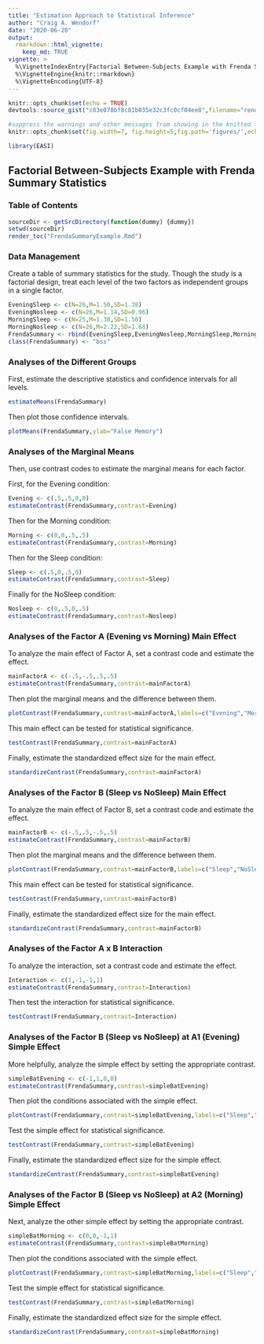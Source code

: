 ```yaml
---
title: "Estimation Approach to Statistical Inference"
author: "Craig A. Wendorf"
date: "2020-06-20"
output: 
  rmarkdown::html_vignette:
    keep_md: TRUE
vignette: >
  %\VignetteIndexEntry{Factorial Between-Subjects Example with Frenda Summary Statistics}
  %\VignetteEngine{knitr::rmarkdown}
  %\VignetteEncoding{UTF-8}
---
```


```r
knitr::opts_chunk$set(echo = TRUE)
devtools::source_gist("c83e078bf8c81b035e32c3fc0cf04ee8",filename="render_toc.R")
```

```r
#suppress the warnings and other messages from showing in the knitted file.
knitr::opts_chunk$set(fig.width=7, fig.height=5,fig.path='figures/',echo=TRUE,warning=FALSE,message=FALSE)
```

```r
library(EASI)
```

## Factorial Between-Subjects Example with Frenda Summary Statistics

### Table of Contents

```r
sourceDir <- getSrcDirectory(function(dummy) {dummy})
setwd(sourceDir)
render_toc("FrendaSummaryExample.Rmd")
```

### Data Management

Create a table of summary statistics for the study. Though the study is a factorial design, treat each level of the two factors as independent groups in a single factor.

```r
EveningSleep <- c(N=26,M=1.50,SD=1.38)
EveningNosleep <- c(N=26,M=1.14,SD=0.96)
MorningSleep <- c(N=25,M=1.38,SD=1.50)
MorningNosleep <- c(N=26,M=2.22,SD=1.68)
FrendaSummary <- rbind(EveningSleep,EveningNosleep,MorningSleep,MorningNosleep)
class(FrendaSummary) <- "bss"
```

### Analyses of the Different Groups

First, estimate the descriptive statistics and confidence intervals for all levels.

```r
estimateMeans(FrendaSummary)
```

Then plot those confidence intervals.

```r
plotMeans(FrendaSummary,ylab="False Memory")
```

### Analyses of the Marginal Means

Then, use contrast codes to estimate the marginal means for each factor.

First, for the Evening condition:

```r
Evening <- c(.5,.5,0,0)
estimateContrast(FrendaSummary,contrast=Evening)
```

Then for the Morning condition:

```r
Morning <- c(0,0,.5,.5)
estimateContrast(FrendaSummary,contrast=Morning)
```

Then for the Sleep condition:

```r
Sleep <- c(.5,0,.5,0)
estimateContrast(FrendaSummary,contrast=Sleep)
```

Finally for the NoSleep condition:

```r
Nosleep <- c(0,.5,0,.5)
estimateContrast(FrendaSummary,contrast=Nosleep)
```

### Analyses of the Factor A (Evening vs Morning) Main Effect

To analyze the main effect of Factor A, set a contrast code and estimate the effect.

```r
mainFactorA <- c(-.5,-.5,.5,.5)
estimateContrast(FrendaSummary,contrast=mainFactorA)
```

Then plot the marginal means and the difference between them.

```r
plotContrast(FrendaSummary,contrast=mainFactorA,labels=c("Evening","Morning"),ylab="False Memory")
```

This main effect can be tested for statistical significance.

```r
testContrast(FrendaSummary,contrast=mainFactorA)
```

Finally, estimate the standardized effect size for the main effect.

```r
standardizeContrast(FrendaSummary,contrast=mainFactorA)
```

### Analyses of the Factor B (Sleep vs NoSleep) Main Effect

To analyze the main effect of Factor B, set a contrast code and estimate the effect.

```r
mainFactorB <- c(-.5,.5,-.5,.5)
estimateContrast(FrendaSummary,contrast=mainFactorB)
```

Then plot the marginal means and the difference between them.

```r
plotContrast(FrendaSummary,contrast=mainFactorB,labels=c("Sleep","NoSleep"),ylab="False Memory")
```

This main effect can be tested for statistical significance.

```r
testContrast(FrendaSummary,contrast=mainFactorB)
```

Finally, estimate the standardized effect size for the main effect.

```r
standardizeContrast(FrendaSummary,contrast=mainFactorB)
```

### Analyses of the Factor A x B Interaction

To analyze the interaction, set a contrast code and estimate the effect.

```r
Interaction <- c(1,-1,-1,1)
estimateContrast(FrendaSummary,contrast=Interaction)
```

Then test the interaction for statistical significance.

```r
testContrast(FrendaSummary,contrast=Interaction)
```

### Analyses of the Factor B (Sleep vs NoSleep) at A1 (Evening) Simple Effect

More helpfully, analyze the simple effect by setting the appropriate contrast.

```r
simpleBatEvening <- c(-1,1,0,0)
estimateContrast(FrendaSummary,contrast=simpleBatEvening)
```

Then plot the conditions associated with the simple effect.

```r
plotContrast(FrendaSummary,contrast=simpleBatEvening,labels=c("Sleep","NoSleep"),ylab="False Memory")
```

Test the simple effect for statistical significance.

```r
testContrast(FrendaSummary,contrast=simpleBatEvening)
```

Finally, estimate the standardized effect size for the simple effect.

```r
standardizeContrast(FrendaSummary,contrast=simpleBatEvening)
```

### Analyses of the Factor B (Sleep vs NoSleep) at A2 (Morning) Simple Effect

Next, analyze the other simple effect by setting the appropriate contrast.

```r
simpleBatMorning <- c(0,0,-1,1)
estimateContrast(FrendaSummary,contrast=simpleBatMorning)
```

Then plot the conditions associated with the simple effect.

```r
plotContrast(FrendaSummary,contrast=simpleBatMorning,labels=c("Sleep","NoSleep"),ylab="False Memory")
```

Test the simple effect for statistical significance.

```r
testContrast(FrendaSummary,contrast=simpleBatMorning)
```

Finally, estimate the standardized effect size for the simple effect.

```r
standardizeContrast(FrendaSummary,contrast=simpleBatMorning)
```
